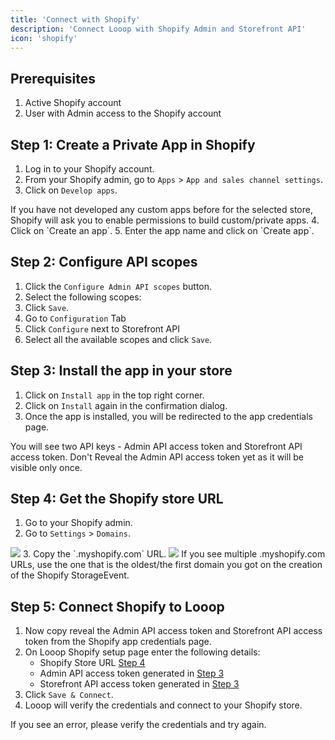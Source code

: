 ```yaml
---
title: 'Connect with Shopify'
description: 'Connect Looop with Shopify Admin and Storefront API'
icon: 'shopify'
---
```



## Prerequisites
1. Active Shopify account
2. User with Admin access to the Shopify account

## Step 1: Create a Private App in Shopify
1. Log in to your Shopify account.
2. From your Shopify admin, go to `Apps` > `App and sales channel settings`.
3. Click on `Develop apps`.
<Note>
If you have not developed any custom apps before for the selected store, Shopify will ask you to enable permissions to build custom/private apps. 
</Note>
4. Click on `Create an app`.
5. Enter the app name and click on `Create app`.   

## Step 2: Configure API scopes
1. Click the `Configure Admin API scopes` button.
2. Select the following scopes:
   <Adminscopes />
3. Click `Save`.
4. Go to `Configuration` Tab
5. Click `Configure` next to Storefront API
6. Select all the available scopes and click `Save`.

## Step 3: Install the app in your store
1. Click on `Install app` in the top right corner.
2. Click on `Install` again in the confirmation dialog.
3. Once the app is installed, you will be redirected to the app credentials page.
<Tip>
You will see two API keys - Admin API access token and Storefront API access token. Don't Reveal the Admin API access token yet as it will be visible only once.
</Tip>

## Step 4: Get the Shopify store URL
1. Go to your Shopify admin.
2. Go to `Settings` > `Domains`.
<Frame>
<img src="https://3619827910-files.gitbook.io/~/files/v0/b/gitbook-x-prod.appspot.com/o/spaces%2Fa4EwTvYpQEznnxPctM8Z%2Fuploads%2Fxy0XBiTUCqiXvnUWW6l3%2FScreenshot%202024-01-03%20at%2011.26.47%E2%80%AFAM.png?alt=media&token=649fb7ab-f626-45d9-962f-74bfcda8344f"/>
</Frame>
3. Copy the `.myshopify.com` URL.
<Frame>
<img src="https://3619827910-files.gitbook.io/~/files/v0/b/gitbook-x-prod.appspot.com/o/spaces%2Fa4EwTvYpQEznnxPctM8Z%2Fuploads%2FoiIKgnwT1WiUcDrpJtD1%2FScreenshot%202024-01-03%20at%2011.28.26%E2%80%AFAM.png?alt=media&token=3f224a8e-e938-48d4-95b7-6bfb06c8da39"/>
</Frame>
<Warning>
If you see multiple .myshopify.com URLs, use the one that is the oldest/the first domain you got on the creation of the Shopify StorageEvent.
</Warning>

## Step 5: Connect Shopify to Looop
1. Now copy reveal the Admin API access token and Storefront API access token from the Shopify app credentials page.
2. On Looop Shopify setup page enter the following details:
   - Shopify Store URL [Step 4](#step-4-get-the-shopify-store-url)
   - Admin API access token generated in [Step 3](#step-3-install-the-app-in-your-store)
   - Storefront API access token generated in [Step 3](#step-3-install-the-app-in-your-store)
3. Click `Save & Connect`.
4. Looop will verify the credentials and connect to your Shopify store.
<Note>
If you see an error, please verify the credentials and try again.
</Note>

